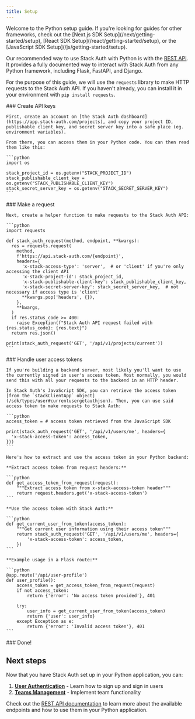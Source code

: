 ```yaml
---
title: Setup
---
```


<Info>
Welcome to the Python setup guide. If you're looking for guides for other frameworks, check out the [Next.js SDK Setup](/next/getting-started/setup), [React SDK Setup](/react/getting-started/setup), or the [JavaScript SDK Setup](/js/getting-started/setup).
</Info>

Our recommended way to use Stack Auth with Python is with the [REST API](../rest-api/overview.mdx). It provides a fully documented way to interact with Stack Auth from any Python framework, including Flask, FastAPI, and Django.

For the purpose of this guide, we will use the `requests` library to make HTTP requests to the Stack Auth API. If you haven't already, you can install it in your environment with `pip install requests`.

<Steps>
  <Step>
    ### Create API keys

    First, create an account on [the Stack Auth dashboard](https://app.stack-auth.com/projects), and copy your project ID, publishable client key, and secret server key into a safe place (eg. environment variables).

    From there, you can access them in your Python code. You can then read them like this:

    ```python
    import os

    stack_project_id = os.getenv("STACK_PROJECT_ID")
    stack_publishable_client_key = os.getenv("STACK_PUBLISHABLE_CLIENT_KEY")
    stack_secret_server_key = os.getenv("STACK_SECRET_SERVER_KEY")
    ```
  </Step>

  <Step>
    ### Make a request

    Next, create a helper function to make requests to the Stack Auth API:

    ```python
    import requests

    def stack_auth_request(method, endpoint, **kwargs):
      res = requests.request(
        method,
        f'https://api.stack-auth.com/{endpoint}',
        headers={
          'x-stack-access-type': 'server',  # or 'client' if you're only accessing the client API
          'x-stack-project-id': stack_project_id,
          'x-stack-publishable-client-key': stack_publishable_client_key,
          'x-stack-secret-server-key': stack_secret_server_key,  # not necessary if access type is 'client'
          **kwargs.pop('headers', {}),
        },
        **kwargs,
      )
      if res.status_code >= 400:
        raise Exception(f"Stack Auth API request failed with {res.status_code}: {res.text}")
      return res.json()

    print(stack_auth_request('GET', '/api/v1/projects/current'))
    ```
  </Step>

  <Step>
    ### Handle user access tokens

    If you're building a backend server, most likely you'll want to use the currently signed in user's access token. Most normally, you would send this with all your requests to the backend in an HTTP header.

    In Stack Auth's JavaScript SDK, you can retrieve the access token [from the `stackClientApp` object](/sdk/types/user#currentusergetauthjson). Then, you can use said access token to make requests to Stack Auth:

    ```python
    access_token = # access token retrieved from the JavaScript SDK

    print(stack_auth_request('GET', '/api/v1/users/me', headers={
      'x-stack-access-token': access_token,
    }))
    ```

    Here's how to extract and use the access token in your Python backend:

    **Extract access token from request headers:**

    ```python
    def get_access_token_from_request(request):
        """Extract access token from x-stack-access-token header"""
        return request.headers.get('x-stack-access-token')
    ```

    **Use the access token with Stack Auth:**

    ```python
    def get_current_user_from_token(access_token):
        """Get current user information using their access token"""
        return stack_auth_request('GET', '/api/v1/users/me', headers={
            'x-stack-access-token': access_token,
        })
    ```

    **Example usage in a Flask route:**
    
    ```python
    @app.route('/api/user-profile')
    def user_profile():
        access_token = get_access_token_from_request(request)
        if not access_token:
            return {'error': 'No access token provided'}, 401
        
        try:
            user_info = get_current_user_from_token(access_token)
            return {'user': user_info}
        except Exception as e:
            return {'error': 'Invalid access token'}, 401
    ```

  </Step>

  <Step>
    ### Done!
  </Step>
</Steps>

## Next steps

Now that you have Stack Auth set up in your Python application, you can:

1. **[User Authentication](../concepts/user-authentication.mdx)** - Learn how to sign up and sign in users
2. **[Teams Management](../concepts/teams-management.mdx)** - Implement team functionality

Check out the [REST API documentation](../rest-api/overview.mdx) to learn more about the available endpoints and how to use them in your Python application.
